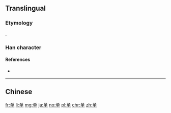 {{also|單|単}}
==Translingual==
{{Han simplified forms|單|単|单}}
{{stroke order}}

===Etymology===
{{Han simp|f=吅|t=丷}}.

===Han character===
{{Han char|rn=24|rad=十|as=06|sn=8|four=80506|canj=CWJ|ids=⿱丷⿻日十}}

====References====
* {{Han ref|kx=0157.041|dkj=02749|hdz=10246.030|uh=5355|ud=21333}}

----

==Chinese==
{{zh-see|單}}

[[fr:单]]
[[li:单]]
[[mg:单]]
[[ja:单]]
[[no:单]]
[[pl:单]]
[[chr:单]]
[[zh:单]]